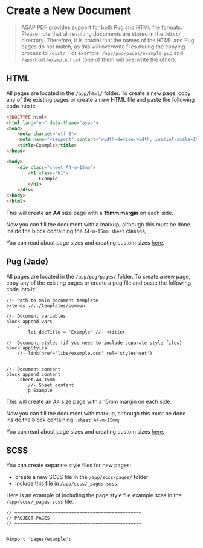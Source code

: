 
<Meta title='Sheet/New document' />


# Create a New Document

> ASAP PDF provides support for both Pug and HTML file formats. Please note that all resulting documents are stored in
> the `/dist/` directory. Therefore, it is crucial that the names of the HTML and Pug pages do not match, as this will
> overwrite files during the copying process to `/dist/`. For example: `/app/pug/pages/example.pug` and
> `/app/html/example.html` (one of them will overwrite the other).


## HTML

All pages are located in the `/app/html/` folder. To create a new page, copy any of the existing pages or create a new
HTML file and paste the following code into it:

```HTML
<!DOCTYPE html>
<html lang="en" data-theme="asap">
<head>
	<meta charset="utf-8">
	<meta name="viewport" content="width=device-width, initial-scale=1">
	<title>Example</title>
</head>

<body>
	<div class="sheet A4-m-15mm">
		<h1 class="h1">
			Example
		</h1>
	</div>
</body>
</html>
```

This will create an **A4** size page with a **15mm margin** on each side.

Now you can fill the document with a markup, although this must be done inside the block containing the `A4-m-15mm sheet` classes;

You can read about page sizes and creating custom sizes [here](?path=/story/sheet-sheet--page).


## Pug (Jade)

All pages are located in the `/app/pug/pages/` folder. To create a new page, copy any of the existing pages or create a
pug file and paste the following code into it:

```pug
//- Path to main document template
extends ./../templates/common

//- Document variables
block append vars
	-
		let docTitle = 'Example' //- <title>

//- Document styles (if you need to include separate style files)
block appStyles
	//- link(href='libs/example.css' rel='stylesheet')


//- Document content
block append content
	.sheet.A4-15mm
		//- Sheet content
		p Example
```

This will create an A4 size page with a 15mm margin on each side.

Now you can fill the document with markup, although this must be done inside the block containing `.sheet.A4-m-15mm`;

You can read about page sizes and creating custom sizes [here](?path=/story/sheet-sheet--page).


## SCSS

You can create separate style files for new pages:
- create a new SCSS file in the `/app/scss/pages/` folder;
- include this file in `/app/scss/_pages.scss`.

Here is an example of including the page style file example.scss in the `/app/scss/_pages.scss` file:

```
// ===============================================
// PROJECT PAGES
// ===============================================


@import 'pages/example';
```
